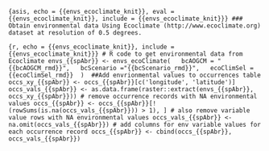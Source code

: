 ```{asis, echo = {{envs_ecoclimate_knit}}, eval = {{envs_ecoclimate_knit}}, include = {{envs_ecoclimate_knit}}}
### Obtain environmental data
Using Ecoclimate (http://www.ecoclimate.org)  dataset at resolution of 0.5 degrees.
```

```{r, echo = {{envs_ecoclimate_knit}}, include = {{envs_ecoclimate_knit}}}
# R code to get environmental data from Ecoclimate
envs_{{spAbr}} <- envs_ecoClimate(
  bcAOGCM = "{{bcAOGCM_rmd}}",
  bcScenario ="{{bcScenario_rmd}}",
  ecoClimSel = {{ecoClimSel_rmd}}  ) 
##Add envrionmental values to occurrences table
occs_xy_{{spAbr}} <- occs_{{spAbr}}[c('longitude', 'latitude')]
occs_vals_{{spAbr}} <- as.data.frame(raster::extract(envs_{{spAbr}}, occs_xy_{{spAbr}}))
# remove occurrence records with NA environmental values
occs_{{spAbr}} <- occs_{{spAbr}}[!(rowSums(is.na(occs_vals_{{spAbr}})) > 1), ]
# also remove variable value rows with NA environmental values
occs_vals_{{spAbr}} <- na.omit(occs_vals_{{spAbr}})
# add columns for env variable values for each occurrence record
occs_{{spAbr}} <- cbind(occs_{{spAbr}}, occs_vals_{{spAbr}})
```

